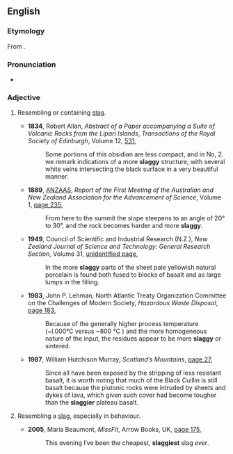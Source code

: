 ==English==

===Etymology===
From {{suffix|slag|y|lang=en}}.

===Pronunciation===
* {{IPA|slæɡiː|lang=en}}

===Adjective===
{{en-adj|er|more}}

# {{lb|en|of a material}} Resembling or containing [[slag]].
#* '''1834''', Robert Allan, ''Abstract of a Paper accompanying a Suite of Volcanic Rocks from the Lipari Islands'', ''Transactions of the Royal Society of Edinburgh'', Volume 12, [http://books.google.com.au/books?id=1eYxAQAAMAAJ&pg=PA532&lpg=PA532&dq=%22more|most+slaggy%22+-intitle:%22%22+-inauthor:%22%22&source=bl&ots=9b4j5klEkZ&sig=zz9lmxjp1jOEL8Se6Z9PXmzF26M&hl=en&sa=X&ei=dqtRUIGjKJCSiAfOvIDIAg&redir_esc=y#v=onepage&q=%22more|most%20slaggy%22%20-intitle%3A%22%22%20-inauthor%3A%22%22&f=falsepage 531],
#*: Some portions of this obsidian are less compact, and in No, 2. we remark indications of a more '''slaggy''' structure, with several white veins intersecting the black surface in a very beautiful manner.
#* '''1889''', [[w:Australian and New Zealand Association for the Advancement of Science|ANZAAS]], ''Report of the First Meeting of the Australian and New Zealand Association for the Advancement of Science'', Volume 1, [http://books.google.com.au/books?id=Kl86AQAAIAAJ&q=%22more|most+slaggy%22+-intitle:%22%22+-inauthor:%22%22&dq=%22more|most+slaggy%22+-intitle:%22%22+-inauthor:%22%22&source=bl&ots=fyV245AFaR&sig=zEZ1BW-G84ZIN1Ud7XwdcY44j0o&hl=en&sa=X&ei=dqtRUIGjKJCSiAfOvIDIAg&redir_esc=y page 235],
#*: From here to the summit the slope steepens to an angle of 20° to 30°, and the rock becomes harder and more '''slaggy'''.
#* '''1949''', Council of Scientific and Industrial Research (N.Z.), ''New Zealand Journal of Science and Technology: General Research Section'', Volume 31, [http://books.google.com.au/books?id=qoEhAQAAMAAJ&q=%22more|most+slaggy%22+-intitle:%22%22+-inauthor:%22%22&dq=%22more|most+slaggy%22+-intitle:%22%22+-inauthor:%22%22&source=bl&ots=cVQxyitEL8&sig=MgqAXxdzD3ucKZGiB0AW9aXY9pU&hl=en&sa=X&ei=dqtRUIGjKJCSiAfOvIDIAg&redir_esc=y unidentified page],
#*: In the more '''slaggy''' parts of the sheet pale yellowish natural porcelain is found both fused to blocks of basalt and as large lumps in the filling.
#* '''1983''', John P. Lehman, North Atlantic Treaty Organization Committee on the Challenges of Modern Society, ''Hazardous Waste Disposal'', [http://books.google.com.au/books?id=SFUYAQAAIAAJ&q=%22more|most+slaggy%22+-intitle:%22%22+-inauthor:%22%22&dq=%22more|most+slaggy%22+-intitle:%22%22+-inauthor:%22%22&source=bl&ots=rE5quE0rx1&sig=GXaEklS9G2oRSVdlLnVPV6gaMdM&hl=en&sa=X&ei=dqtRUIGjKJCSiAfOvIDIAg&redir_esc=y page 183],
#*: Because of the generally higher process temperature (~l.000°C versus ~800 °C ) and the more homogeneous nature of the input, the residues appear to be more '''slaggy''' or sintered.
#* '''1987''', William Hutchison Murray, ''Scotland′s Mountains'', [http://books.google.com.au/books?id=SXeCAAAAMAAJ&q=%22slaggier%22|%22%22slaggiest%22+-intitle:%22%22+-inauthor:%22%22&dq=%22slaggier%22|%22%22slaggiest%22+-intitle:%22%22+-inauthor:%22%22&source=bl&ots=jYZ4wDb-VT&sig=2GsrJv9CtLPz4xx54ZI16y2Ld7g&hl=en&sa=X&ei=abJRUIOXHKujiAeNioGgDw&redir_esc=y page 27],
#*: Since all have been exposed by the stripping of less resistant basalt, it is worth noting that much of the Black Cuillin is still basalt because the plutonic rocks were intruded by sheets and dykes of lava, which given such cover had become tougher than the '''slaggier''' plateau basalt.
# {{lb|en|UK|Australia|New Zealand|pejorative|of a person}} Resembling a [[slag]], especially in behaviour.
#* '''2005''', Maria Beaumont, ''MissFit'', Arrow Books, UK, [http://books.google.com.au/books?id=H3Hv8-kbAOQC&pg=PA175&lpg=PA175&dq=%22slaggier%22|%22%22slaggiest%22+-intitle:%22%22+-inauthor:%22%22&source=bl&ots=41YNsBh3Gu&sig=AsTjwgu16F9uNen0Dy6qcocYGqw&hl=en&sa=X&ei=abJRUIOXHKujiAeNioGgDw&redir_esc=y#v=onepage&q=%22slaggier%22|%22%22slaggiest%22%20-intitle%3A%22%22%20-inauthor%3A%22%22&f=false page 175],
#*: This evening I′ve been the cheapest, '''slaggiest''' slag ''ever''.